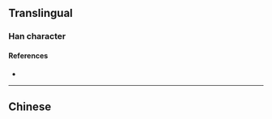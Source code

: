 {{also|愼}}
{{character info}}
==Translingual==

===Han character===
{{Han char|rn=72|rad=日|as=05|sn=9|four=|canj=KCA|ids=⿱𡗜日}}

====References====
* {{Han ref|kx=0492.130|dkj=13828|hdz=21499.060|uh=661A|ud=26138}}

----

==Chinese==
{{zh-see|慎|v}}